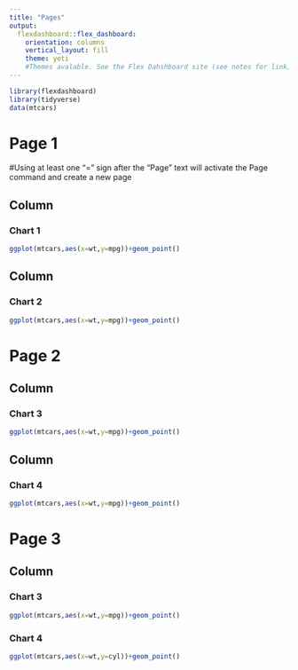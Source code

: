 ```yaml
---
title: "Pages"
output: 
  flexdashboard::flex_dashboard:
    orientation: columns
    vertical_layout: fill
    theme: yeti
    #Themes avalable. See the Flex Dahshboard site (see notes for link)
---
```


```r
library(flexdashboard)
library(tidyverse)
data(mtcars)
```

Page 1 {data-orientation=columns}
===================================== 
#Using at least one "=" sign after the "Page" text will activate the Page command and create a new page

Column
-------    
### Chart 1
    
```r
ggplot(mtcars,aes(x=wt,y=mpg))+geom_point()
```


Column
-------       
### Chart 2

```r
ggplot(mtcars,aes(x=wt,y=mpg))+geom_point()
```
   
Page 2 {data-orientation=rows}
=================


Column{data-height=700}
-------
### Chart 3
    
```r
ggplot(mtcars,aes(x=wt,y=mpg))+geom_point()
```

Column{data-height=300}
-------
### Chart 4

```r
ggplot(mtcars,aes(x=wt,y=mpg))+geom_point()
```



Page 3
=================

Column{.tabset}
-------
### Chart 3
    
```r
ggplot(mtcars,aes(x=wt,y=mpg))+geom_point()
```

### Chart 4

```r
ggplot(mtcars,aes(x=wt,y=cyl))+geom_point()
```
